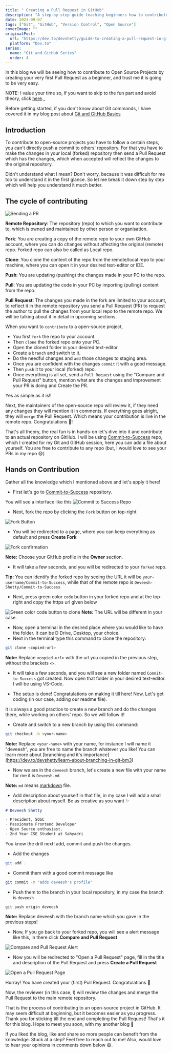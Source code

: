 ```yaml
---
title: " Creating a Pull Request in GitHub"
description: "A step-by-step guide teaching beginners how to contribute to open-source projects by creating pull requests on GitHub, with practical examples and visual instructions."
date: 2023-09-07
tags: ["Git", "GitHub", "Version Control", "Open Source"]
coverImage: ""
originalPost:
  url: "https://dev.to/devshetty/guide-to-creating-a-pull-request-in-github-2ef2"
  platform: "Dev.to"
series:
  name: "Git and GitHub Series"
  order: 4
---
```


In this blog we will be seeing how to contribute to Open Source Projects by creating your very first Pull Request as a beginner, and trust me it is going to be very easy.

NOTE: I value your time so, if you want to skip to the fun part and avoid theory, click [here](#hands-on-contribution).\_

Before getting started, if you don't know about Git commands, I have covered it in my blog post about [Git and GitHub Basics](https://dev.to/devshetty/git-and-github-for-beginners-the-basics-d3n)

## Introduction

To contribute to open-source projects you have to follow a certain steps, you can't directly push a commit to others' repository. For that you have to make the changes in your local (forked) repository then send a Pull Request which has the changes, which when accepted will reflect the changes to the original repository.

Didn't understand what I mean? Don't worry, because it was difficult for me too to understand it in the first glance. So let me break it down step by step which will help you understand it much better.

## The cycle of contributing

![Sending a PR](https://dev-to-uploads.s3.amazonaws.com/uploads/articles/wvor2gsoz07gzfxj8v9l.png)

**Remote Repository**: The repository (repo) to which you want to contribute to, which is owned and maintained by other person or organisation.

**Fork**: You are creating a copy of the remote repo to your own GitHub account, where you can do changes without affecting the original (remote) repo. Forked repo can also be called as Local repo.

**Clone**: You clone the content of the repo from the remote/local repo to your machine, where you can open it in your desired text-editor or IDE.

**Push**: You are updating (pushing) the changes made in your PC to the repo.

**Pull**: You are updating the code in your PC by importing (pulling) content from the repo.

**Pull Request**: The changes you made in the fork are limited to your account, to reflect it in the remote repository you send a Pull Request (PR) to request the author to pull the changes from your local repo to the remote repo. We will be talking about it in detail in upcoming sections.

When you want to `contribute` to a open-source project,

- You first `fork` the repo to your account.
- Then `clone` the forked repo onto your PC.
- Open the cloned folder in your desired text-editor.
- Create a `branch` and switch to it.
- Do the needful changes and `add` those changes to staging area.
- Once you are confident with the changes `commit` it with a good message.
- Then `push` it to your local (forked) repo.
- Once everything is all set, send a `Pull Request` using the "Compare and Pull Request" button, mention what are the changes and improvement your PR is doing and Create the PR.

Yes as simple as it is!!

Next, the maintainers of the open-source repo will review it, if they need any changes they will mention it in comments. If everything goes alright, they will `merge` the Pull Request. Which means your contribution is live in the remote repo. Congratulations 🥳!

That's all theory, the real fun is in hands-on let's dive into it and contribute to an actual repository on GitHub.
I will be using [Commit-to-Success](https://github.com/Deveesh-Shetty/Commit-to-Success) repo, which I created for my Git and GitHub session, here you can add a file about yourself. You are free to contribute to any repo (but, I would love to see your PRs in my repo 😄)

## Hands on Contribution

Gather all the knowledge which I mentioned above and let's apply it here!

- First let's go to [Commit-to-Success](https://github.com/Deveesh-Shetty/Commit-to-Success) repository.

You will see a interface like this
![Commit to Success Repo](https://dev-to-uploads.s3.amazonaws.com/uploads/articles/18a3x49dnovd7e2wwlkh.png)

- Next, fork the repo by clicking the `Fork` button on top-right

![Fork Button](https://dev-to-uploads.s3.amazonaws.com/uploads/articles/v1dwg31w4bw37u17pkbn.png)

- You will be redirected to a page, where you can keep everything as default and press **Create Fork**

![Fork confirmation](https://dev-to-uploads.s3.amazonaws.com/uploads/articles/0h4x0g4jl5ce436a8kxh.png)

**Note:** Choose your GitHub profile in the **Owner** section.

- It will take a few seconds, and you will be redirected to your `forked` repo.

**Tip:** You can identify the forked repo by seeing the URL it will be `your-username/Commit-to-Success`, while that of the remote repo is `Deveesh-Shetty/Commit-to-Success`

- Next, press green color `code` button in your forked repo and at the top-right and copy the https url given below

![Green color code button to clone](https://dev-to-uploads.s3.amazonaws.com/uploads/articles/tqg1lkupm0kim69plbj2.png) **Note:** The URL will be different in your case.

- Now, open a terminal in the desired place where you would like to have the folder. It can be D Drive, Desktop, your choice.
- Next in the terminal type this command to clone the repository:

```bash
git clone <copied-url>
```

**Note:** Replace `<copied-url>` with the url you copied in the previous step, without the brackets `<>`.

- It will take a few seconds, and you will see a new folder named `Commit-to-Success` got created. Now open that folder in your desired text-editor. I will be using VS-Code.

- The setup is done! Congratulations on making it till here! Now, Let's get coding (in our case, adding our readme file).

It is always a good practice to create a new branch and do the changes there, while working on others' repo. So we will follow it!

- Create and switch to a new branch by using this command:

```bash
git checkout -b <your-name>
```

**Note:** Replace `<your-name>` with your name, for instance I will name it "deveesh", you are free to name the branch whatever you like! You can learn more about [branching and it's importance] (https://dev.to/devshetty/learn-about-branching-in-git-bm3)

- Now we are in the `deveesh` branch, let's create a new file with your name for me it is `Deveesh.md`.

**Note:** `md` means [markdown](https://www.markdownguide.org/cheat-sheet/) file.

- Add description about yourself in that file, in my case I will add a small description about myself. Be as creative as you want ✨

```md
# Deveesh Shetty

- President, SOSC
- Passionate Frontend Developer
- Open Source enthusiast.
- 2nd Year CSE Student at Sahyadri
```

You know the drill next! add, commit and push the changes.

- Add the changes

```bash
git add .
```

- Commit them with a good commit message like

```bash
git commit -m "adds deveesh's profile"
```

- Push them to the branch in your local repository, in my case the branch is `deveesh`

```
git push origin deveesh
```

**Note:** Replace deveesh with the branch name which you gave in the previous steps!

- Now, If you go back to your forked repo, you will see a alert message like this, in there click **Compare and Pull Request**

![Compare and Pull Request Alert](https://dev-to-uploads.s3.amazonaws.com/uploads/articles/s3q4e1zlgttg70zyexsy.png)

- Now you will be redirected to "Open a Pull Request" page, fill in the title and description of the Pull Request and press **Create a Pull Request**

![Open a Pull Request Page](https://dev-to-uploads.s3.amazonaws.com/uploads/articles/9a436h3a7sffsra6668w.png)

Hurray! You have created your (first) Pull Request. Congratulations 🥳

Now, the reviewer (in this case, I) will review the changes and merge the Pull Request to the main remote repository.

That is the process of contributing to an open-source project in GitHub. It may seem difficult at beginning, but it becomes easier as you progress. Thank you for sticking till the end and completing the Pull Request! That's it for this blog. Hope to
meet you soon, with my another blog 👀

If you liked the blog, like and share so more people can benefit from the knowledge. Stuck at a step? Feel free to reach out to me! Also, would love to hear your opinions in comments down below 😄.
